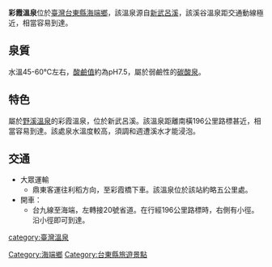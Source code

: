 {{Coord|23.139104|121.104106|type:landmark_dim:10000_source:GoogleMaps|display=title}}
'''彩霞溫泉'''位於[[臺灣|臺灣]][[台東縣|台東縣]][[海端鄉|海端鄉]]，該溫泉源自[[新武呂溪|新武呂溪]]，該溪谷溫泉距交通動線極近，相當容易到達。

==泉質==
水溫45-60℃左右，[[酸鹼值|酸鹼值]]約為pH7.5，屬於弱鹼性的[[碳酸泉|碳酸泉]]。

==特色==
屬於[[野溪溫泉|野溪溫泉]]的彩霞溫泉，位於新武呂溪。該溫泉距離南橫196公里路標甚近，相當容易到達。該處泉水溫度較高，須調和週遭溪水才能浸泡。
==交通==
*大眾運輸
**鼎東客運往利稻方向，至彩霞橋下車。該溫泉位於該站約略五公里處。
*開車：
**台九線至海端，左轉接20號省道。在行經196公里路標時，右側有小徑。沿小徑即可到達。

{{温泉小作品}}
{{台灣溫泉}}

[[Category:海端鄉|Category:海端鄉]]
[[category:臺灣溫泉|category:臺灣溫泉]]
[[Category:台東縣旅遊景點|Category:台東縣旅遊景點]]